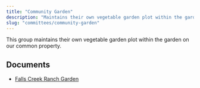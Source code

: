 ```yaml
---
title: "Community Garden"
description: "Maintains their own vegetable garden plot within the garden on our common property."
slug: "committees/community-garden"
---
```



<CommitteeMembers slug="community-garden" />

This group maintains their own vegetable garden plot within the garden on our common property.

## Documents

- [Falls Creek Ranch Garden](/uploads/2022/03/Falls-Creek-Ranch-Garden-1.pdf)

